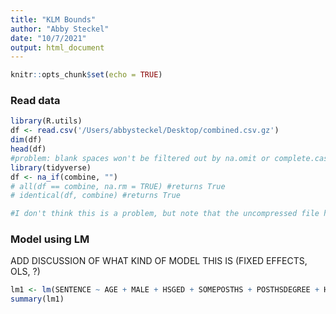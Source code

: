 ```yaml
---
title: "KLM Bounds"
author: "Abby Steckel"
date: "10/7/2021"
output: html_document
---
```


```r
knitr::opts_chunk$set(echo = TRUE)
```

### Read data 
```r
library(R.utils)
df <- read.csv('/Users/abbysteckel/Desktop/combined.csv.gz')
dim(df)
head(df)
#problem: blank spaces won't be filtered out by na.omit or complete.cases
library(tidyverse)
df <- na_if(combine, "")
# all(df == combine, na.rm = TRUE) #returns True 
# identical(df, combine) #returns True 

#I don't think this is a problem, but note that the uncompressed file has different data types than the original. in the original, indicators were stored as doubles. the new df stores indicators as ints. characters/strings remain of type chr, but empty strings are blank instead of NA 
```


### Model using LM 
ADD DISCUSSION OF WHAT KIND OF MODEL THIS IS (FIXED EFFECTS, OLS, ?)
```r
lm1 <- lm(SENTENCE ~ AGE + MALE + HSGED + SOMEPOSTHS + POSTHSDEGREE + HISPANIC + USCITIZEN + CRIMINAL + CATEGORY2 + CATEGORY3 + CATEGORY4 + CATEGORY5 + CATEGORY6 + NOCOUNTS + POINTS + TRIAL + YR2001 + YR2002 + YR2003 + YR2004 + YR2005 + YR2006 + YR2007 + YR2008 + PRIM_OFFENSE, data=df)
summary(lm1)


```

